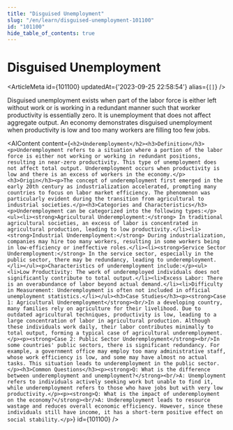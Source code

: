 ```yaml
---
title: "Disguised Unemployment"
slug: "/en/learn/disguised-unemployment-101100"
id: "101100"
hide_table_of_contents: true
---
```



# Disguised Unemployment

<ArticleMeta id={101100} updatedAt={'2023-09-25 22:58:54'} alias={`[]`} />
<div className='border-solid border-b border-t-0 my-4 border-[var(--ifm-color-gray-300)]' />

Disguised unemployment exists when part of the labor force is either left without work or is working in a redundant manner such that worker productivity is essentially zero. It is unemployment that does not affect aggregate output. An economy demonstrates disguised unemployment when productivity is low and too many workers are filling too few jobs.

<AIContent content={`<h2>Underemployment</h2><h3>Definition</h3><p>Underemployment refers to a situation where a portion of the labor force is either not working or working in redundant positions, resulting in near-zero productivity. This type of unemployment does not affect total output. Underemployment occurs when productivity is low and there is an excess of workers in the economy.</p><h3>Origin</h3><p>The concept of underemployment first emerged in the early 20th century as industrialization accelerated, prompting many countries to focus on labor market efficiency. The phenomenon was particularly evident during the transition from agricultural to industrial societies.</p><h3>Categories and Characteristics</h3><p>Underemployment can be categorized into the following types:</p><ul><li><strong>Agricultural Underemployment:</strong> In traditional agricultural societies, an excess of labor is concentrated in agricultural production, leading to low productivity.</li><li><strong>Industrial Underemployment:</strong> During industrialization, companies may hire too many workers, resulting in some workers being in low-efficiency or ineffective roles.</li><li><strong>Service Sector Underemployment:</strong> In the service sector, especially in the public sector, there may be redundancy, leading to underemployment.</li></ul><p>Characteristics of underemployment include:</p><ul><li>Low Productivity: The work of underemployed individuals does not significantly contribute to total output.</li><li>Excess Labor: There is an overabundance of labor beyond actual demand.</li><li>Difficulty in Measurement: Underemployment is often not included in official unemployment statistics.</li></ul><h3>Case Studies</h3><p><strong>Case 1: Agricultural Underemployment</strong><br/>In a developing country, many families rely on agriculture for their livelihood. Due to outdated agricultural techniques, productivity is low, leading to a large concentration of labor in agricultural production. Although these individuals work daily, their labor contributes minimally to total output, forming a typical case of agricultural underemployment.</p><p><strong>Case 2: Public Sector Underemployment</strong><br/>In some countries' public sectors, there is significant redundancy. For example, a government office may employ too many administrative staff, whose work efficiency is low, and some may have almost no actual tasks. This situation leads to underemployment in the public sector.</p><h3>Common Questions</h3><p><strong>Q: What is the difference between underemployment and unemployment?</strong><br/>A: Unemployment refers to individuals actively seeking work but unable to find it, while underemployment refers to those who have jobs but with very low productivity.</p><p><strong>Q: What is the impact of underemployment on the economy?</strong><br/>A: Underemployment leads to resource wastage and reduces overall economic efficiency. However, since these individuals still have income, it has a short-term positive effect on social stability.</p>`} id={101100} />
